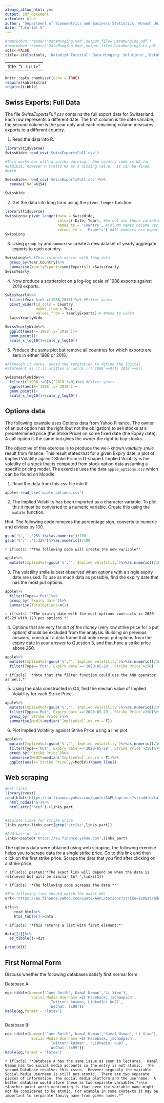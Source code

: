 ```yaml
---
always_allow_html: yes
output: pdf_document
urlcolor: blue
author: "Department of Econometrics and Business Statistics, Monash University"
date: "Tutorial 5"
---
```


```r
#rmarkdown::render('DataMunging.Rmd',output_file='DataMunging.pdf')
#rmarkdown::render('DataMunging.Rmd',output_file='DataMungingSols.pdf')
sols<-FALSE
title<-ifelse(sols, 'DataVizA Tutorial: Data Munging: Solutions','DataVizA Tutorial: Data Munging')
```

---
title: "`r title`"
---

```r
knitr::opts_chunk$set(echo = TRUE)
require(kableExtra)
require(tibble)
```



## Swiss Exports: Full Data

The file *SwissExportsFull.csv* contains the full export data for Switzerland.  Each row represents a different date.  The first column is the date variable, the second column is the year only and each remaining column measures exports to a different country. 

1. Read the data into R.

```r
library(tidyverse)
SwissWide<-read_csv('SwissExportsFull.csv')

#This works but with a quirky warning.  One country code is NA for
#Namibia, however R treats NA as a missing value.  It can be fixed 
#with

SwissWide<-read_csv('SwissExportsFull.csv')%>%
  rename(`NA`=X154)

SwissWide

```

2. Get the data into long form using the `pivot_longer` function.

```r
library(tidyverse)
SwissLong<-pivot_longer(data = SwissWide,
                        cols=c(-Date,-Year), #Do not use these variables
                        names_to = 'Country', #Column names become variable
                        values_to =  'Exports') #All numbers are exports
SwissLong
```

3. Using `group_by` and `summarise` create a new dataset of yearly aggregate exports to each country.

```r
SwissLong%>% #This is much easier with long data
  group_by(Year,Country)%>%
  summarise(YearlyExports=sum(Exports))->SwissYearly
SwissYearly
```

4. Now produce a scatterplot on a log-log scale of 1988 exports against 2018 exports.

```r
SwissYearly%>%
  filter(Year %in% c(1988,2018))%>% #Filter years
  pivot_wider(id_cols = Country,
              names_from = Year,
              values_from = YearlyExports)-> #Need to widen
  SwissYearlyWide

SwissYearlyWide%>%
  ggplot(aes(x=`1988`,y=`2018`))+
  geom_point()+
  scale_x_log10()+scale_y_log10()
```

5. Produce the same plot but remove all countries for which exports are zero in either 1988 or 2018.

```r
#Although it works, avoid the temptation to define the logical 
#statement as it is written in words !((`1988`==0)|(`2018`==0))

SwissYearlyWide%>%
  filter((`1988`!=0)&(`2018`!=0))%>% #Filter years
  ggplot(aes(x=`1988`,y=`2018`))+
  geom_point()+
  scale_x_log10()+scale_y_log10()

```

## Options data

The following example uses Options data from Yahoo Finance. The owner of an put option has the right (but not the obligation) to sell stocks at a predetermined price (the Strike Price) on some fixed date (the Expiry date). A call option is the same but gives the owner the right to buy stocks.  

The objective of this exercise is to produce the well-known *volatility smile* result from finance.  This result states that for a given Expiry date, a plot of Implied Volatilty against Strike Price is U-shaped.  Implied Volatilty is the volatilty of a stock that is computed from stock option data assuming a specific pricing model.  The exercise uses the data `apple_options.csv` which can be found on Moodle. 

1. Read the data from this csv file into R.

```r

apple<-read_csv('apple_options.csv')

```

2. The Implied Volatility has been imported as a character variable.  To plot this it must be converted to a numeric variable.  Create this using the `mutate` function.

Hint: The following code removes the percentage sign, converts to numeric and divides by 100.

```r
gsub('%','','25%')%>%as.numeric()/100
gsub('%','','1.32%')%>%as.numeric()/100
```

`r if(sols) '*The following code will create the new variable*'`

```r
apple%>%
  mutate(ImpliedVol=gsub('%','',`Implied volatility`)%>%as.numeric()/100)
```

3. The volatility smile is best observed when options with a single expiry date are used.  To use as much data as possible, find the expiry date that has the most put options.

```r
apple%>%
  filter(Type=='Put')%>%
  group_by(`Expiry date`)%>%
  summarise(TotalOptions=n())
```

`r if(sols) '*The expiry date with the most options contracts is 2020-05-29 with 120 put options.*'`

4. Options that are very far *out of the money* (very low strike price for a put option) should be excluded from the analysis.  Building on previous answers, construct a data frame that only keeps put options from the expiry date in your answer to Question 3, and that have a strike price above 250.

```r
apple%>%
  mutate(ImpliedVol=gsub('%','',`Implied volatility`)%>%as.numeric()/100)%>%
  filter(Type=='Put',`Expiry date`=='2020-05-29',`Strike Price`>250)
```

`r if(sols) '*Note that the filter function could use the AND operator as well.*'`

5. Using the data constructed in Q4, find the median value of Implied Volatility for each Strike Price.

```r
apple%>%
  mutate(ImpliedVol=gsub('%','',`Implied volatility`)%>%as.numeric()/100)%>%
  filter(Type=='Put',`Expiry date`=='2020-05-29',`Strike Price`>250)%>%
  group_by(`Strike Price`)%>%
  summarise(MedIV=median(`ImpliedVol`,na.rm = T))
```

6. Plot Implied Volatility against Strike Price using a line plot.

```r
apple%>%
  mutate(ImpliedVol=gsub('%','',`Implied volatility`)%>%as.numeric()/100)%>%
  filter(Type=='Put',`Expiry date`=='2020-05-29',`Strike Price`>250)%>%
  group_by(`Strike Price`)%>%
  summarise(MedIV=median(`ImpliedVol`,na.rm = T))%>%
  ggplot(aes(x=`Strike Price`,y=MedIV))+geom_line()
```

## Web scraping

```r

#Get links
library(rvest)
read_html('https://au.finance.yahoo.com/quote/AAPL/options?straddle=false')%>%
  html_nodes('a')%>%
  html_attr('href')->links_part
  

#Isolate links for strike price  
links_part<-links_part[grep('strike',links_part)]

#Add base or url
links<-paste0('https://au.finance.yahoo.com',links_part)

```

The options data were obtained using web scraping, the following exercise helps you to scrape data for a single strike price. Go to this [link](https://au.finance.yahoo.com/quote/AAPL/options?straddle=false) and then click on the first strike price.  Scrape the data that you find after clicking on a strike price.

`r if(sols) paste0('*The exact link will depend on when the data is retrieved but will be similar to* ',links[1])`

`r if(sols) '*The following code scrapes the data.*'`

```r

#The following line should match the exact URL
url<-'https://au.finance.yahoo.com/quote/AAPL/options?strike=180&straddle=false'

url%>%
    read_html%>%
    html_table()->data
```

`r if(sols) '*This returns a list with first element:*'`

```r
data[[1]]%>%
  as_tibble()->d1t
```

```r
print(d1t)
```
## First Normal Form

Discuss whether the following databases satisfy first normal form.

Database A:
  
```r
eg<-tibble(Name=c('Jane Smith','Kamal Usman','Li Xiao'),
           `Social Media Username`=c('Facebook: jsChampion',
                    'Twitter: kusman, LinkedIn: ku87',
                    'WeChat: lx99'))  
kable(eg,format = 'latex')
  
```

Database B:

```r
eg<-tibble(Name=c('Jane Smith','Kamal Usman','Kamal Usman','Li Xiao'),
           `Social Media Username`=c('Facebook: jsChampion',
                    'Twitter: kusman', 'LinkedIn: ku87',
                    'WeChat: lx99'))  
kable(eg,format = 'latex')
```
  
`r if(sols) "*Database A has the same issue as seen in lectures.  Kamal Usman has two social media accounts so the entry is not atomic.  The second Database resolves this issue.  However arguably the variable Social Media Username is still not atomic.  There are two separate pieces of information, the social media platform and the username.  A better database would store these as two separate variables.*\n\n *Another point worth mentioning is that even the variable name might not be considered to be atomic. For example in some contexts it may be important to serparate family name from given names.*"`  